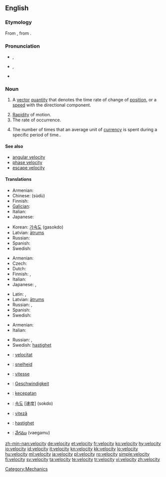 {{wikipedia|dab=velocity (disambiguation)|velocity}}
==English==

===Etymology===
From {{etyl|la}} {{term|velocitas|vēlōcitās|speed|lang=la}}, from {{term|velox|vēlōx|fast|lang=la}}.

===Pronunciation===
* {{a|RP}} {{IPA|/vəˈlɒsəti/}}, {{SAMPA|/v@"lQs@ti/}}
* {{a|GenAm}} {{IPA|/vəˈlɑsəti/}}, {{SAMPA|/v@"lAs@ti/}}
* {{audio|en-us-velocity.ogg|Audio (US)}}

===Noun===
{{wikipedia}}
{{en-noun|velocities|-}}

# {{physics}} A [[vector]] [[quantity]] that denotes the time rate of change of [[position]], or a [[speed]] with the directional component.
# [[rapidity|Rapidity]] of motion.
# The rate of occurrence.
# {{economics}} The number of times that an average unit of [[currency]] is spent during a specific period of time..

====See also====
* [[angular velocity]]
* [[phase velocity]]
* [[escape velocity]]

====Translations====
{{trans-top|vector quantity}}
* Armenian: {{t-|hy|արագություն|tr=aragut’yun}}
* Chinese: {{Hani|[[速度]]}} (sùdù)
* Finnish: {{t+|fi|nopeus}}
* [[Galician]]: {{t+|gl|velocidade|f|xs=Galician}}
* Italian: {{t+|it|velocità|f}}
* Japanese: {{t+|ja|速度|tr=[[そくど]], sokudo}}
{{trans-mid}}
* Korean: [[가속도]] (gasokdo)
* Latvian: [[ātrums]] {{m}}
* Russian: {{t+|ru|скорость|f|tr=skórost’}}
* Spanish: {{t+|es|velocidad|f}}
* Swedish: {{t+|sv|hastighet|c}}
{{trans-bottom}}

{{trans-top|rapidity of motion}}
* Armenian: {{t-|hy|արագություն|tr=aragut’yun}}
* Czech: {{t-|cs|rychlost|f}}
* Dutch: {{t+|nl|snelheid}}
* Finnish: {{t+|fi|vauhti}}, {{t+|fi|nopeus}}
* Italian: {{t+|it|velocità|f}}
* Japanese: {{t|ja|速さ|tr=[[はやさ]], hayasa}}, {{t+|ja|速度|tr=[[そくど]], sokudo}}
{{trans-mid}}
* Latin: {{t-|la|celeritas|f|alt=celeritās}}, {{t-|la|velocitas|f|alt=vēlōcitās}}
* Latvian: [[ātrums]] {{m}}
* Russian: {{t+|ru|скорость|f|tr=skórost’}}, {{t|ru|быстрота|f|tr=bystrotá}}
* Spanish: {{t+|es|velocidad|f}}
* Swedish: {{t+|sv|fart|c}}
{{trans-bottom}}

{{trans-top|the rate of occurrence}}
* Armenian: {{t|hy|հաճախություն|tr=hač̣axut’yun}}
* Italian: {{t+|it|velocità|f}}
{{trans-mid}}
* Russian: {{t+|ru|скорость|f|tr=skórost’}}, {{t|ru|быстрота|f|tr=bystrotá}}
* Swedish: [[hastighet]] {{c}}
{{trans-bottom}}

{{checktrans-top}}
* {{ttbc|Catalan}}: [[velocitat]] {{f}}
* {{ttbc|Dutch}}: [[snelheid]] {{f}}
* {{ttbc|French}}: [[vitesse]] {{f}}
* {{ttbc|German}}: [[Geschwindigkeit]] {{f}}
* {{ttbc|Indonesian}}: [[cepat|kecepatan]]
* {{ttbc|Korean}}: [[속도]] [速度] (sokdo)
{{trans-mid}}
* {{ttbc|Romanian}}: [[viteză]] {{f}}
* {{ttbc|Swedish}}: [[hastighet]] {{c}}
* {{ttbc|Telugu}}: [[వేగము]] (vaegamu)
{{trans-bottom}}

[[Category:Mechanics]]

[[zh-min-nan:velocity]]
[[de:velocity]]
[[et:velocity]]
[[fr:velocity]]
[[ko:velocity]]
[[hy:velocity]]
[[io:velocity]]
[[id:velocity]]
[[it:velocity]]
[[kn:velocity]]
[[kk:velocity]]
[[lo:velocity]]
[[hu:velocity]]
[[ml:velocity]]
[[ja:velocity]]
[[pl:velocity]]
[[ro:velocity]]
[[simple:velocity]]
[[fi:velocity]]
[[sv:velocity]]
[[ta:velocity]]
[[te:velocity]]
[[tr:velocity]]
[[vi:velocity]]
[[zh:velocity]]